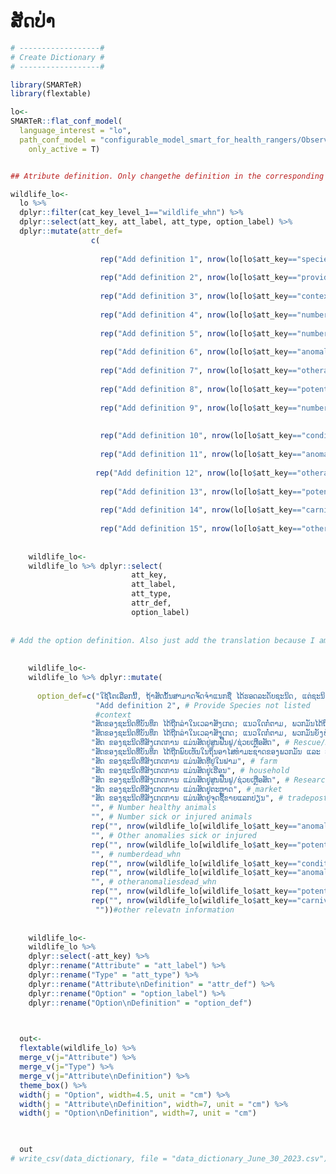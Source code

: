 # ສັດປ່າ {.unnumbered}

```r

# ------------------#
# Create Dictionary #
# ------------------#

library(SMARTeR)
library(flextable)

lo<-
SMARTeR::flat_conf_model(
  language_interest = "lo",
  path_conf_model = "configurable_model_smart_for_health_rangers/Observations_Final_conf_model_smart_for_health_rangers.xml",
    only_active = T)


## Atribute definition. Only changethe definition in the corresponding language because I am using the keys to subset the specific componenets.

wildlife_lo<-  
  lo %>% 
  dplyr::filter(cat_key_level_1=="wildlife_whn") %>% 
  dplyr::select(att_key, att_label, att_type, option_label) %>% 
  dplyr::mutate(attr_def=
                  c(
                    
                    rep("Add definition 1", nrow(lo[lo$att_key=="species_whn" & lo$cat_key_level_1=="wildlife_whn",])),
                    
                    rep("Add definition 2", nrow(lo[lo$att_key=="providespeciesnotlisted_whn" & lo$cat_key_level_1=="wildlife_whn",])),
                    
                    rep("Add definition 3", nrow(lo[lo$att_key=="context_whn" & lo$cat_key_level_1=="wildlife_whn",])),
                    
                    rep("Add definition 4", nrow(lo[lo$att_key=="numberhealthy_whn" & lo$cat_key_level_1=="wildlife_whn",])),
                    
                    rep("Add definition 5", nrow(lo[lo$att_key=="numbersickorinjured_whn" & lo$cat_key_level_1=="wildlife_whn",])),
                    
                    rep("Add definition 6", nrow(lo[lo$att_key=="anomaliesinsickorinjuredanimals_whn" & lo$cat_key_level_1=="wildlife_whn",])),
                    
                    rep("Add definition 7", nrow(lo[lo$att_key=="otheranomaliessickorinjured_whn" & lo$cat_key_level_1=="wildlife_whn",])),
                    
                    rep("Add definition 8", nrow(lo[lo$att_key=="potentialcausediseaseorinjury_whn" & lo$cat_key_level_1=="wildlife_whn",])),
                    
                    rep("Add definition 9", nrow(lo[lo$att_key=="numberdead_whn" & lo$cat_key_level_1=="wildlife_whn",])),
                    
                    
                    rep("Add definition 10", nrow(lo[lo$att_key=="conditiondeadanimals_whn" & lo$cat_key_level_1=="wildlife_whn",])),
                    
                    rep("Add definition 11", nrow(lo[lo$att_key=="anomaliesindeadanimals_whn" & lo$cat_key_level_1=="wildlife_whn",])),
                    
                   rep("Add definition 12", nrow(lo[lo$att_key=="otheranomaliesdead_whn" & lo$cat_key_level_1=="wildlife_whn",])),
                    
                    rep("Add definition 13", nrow(lo[lo$att_key=="potentialcausedeath_whn" & lo$cat_key_level_1=="wildlife_whn",])),
                    
                    rep("Add definition 14", nrow(lo[lo$att_key=="carnivoreattack_whn" & lo$cat_key_level_1=="wildlife_whn",])),
                    
                    rep("Add definition 15", nrow(lo[lo$att_key=="otherrelevantinformation_whn" & lo$cat_key_level_1=="wildlife_whn",])))) 
  
    
    wildlife_lo<-
    wildlife_lo %>% dplyr::select(
                           att_key,
                           att_label,
                           att_type,
                           attr_def, 
                           option_label)
    
    
# Add the option definition. Also just add the translation because I am using the keys to get to specific components.    
    
    
    wildlife_lo<-
    wildlife_lo %>% dplyr::mutate(
      
      option_def=c("ໃຊ້ໂຕເລືອກນີ້, ຖ້າສັດນັ້ນສາມາດຈັດຈໍາແນກຊື່ ໄດ້ຮອດລະດັບຊະນິດ, ແຕ່ຊະນິດດັ່ງກ່າວຍັງບໍ່ເຫັນມີຢູ່ໃນບັນຊີລາຍຊື່ຊະນິດສັດ ທີ່ຢູ່ໃນໂຄງຮ່າງການຈັດຈໍາແນກນັ້ນ",  # Species not listed
                   "Add definition 2", # Provide Species not listed
                   #context
                  "ສັດຂອງຊະນິດທີ່ບັນທຶກ ໄດ້ຖືກລ່າໃນເວລາສັງເກດ; ແນວໃດກໍ່ຕາມ, ພວກມັນໄດ້ຖືກເຄື່ອນຍ້າຍໂດຍນາຍພານ ຈາກສະຖານທີ່ເດີມທີ່ສັດໄດ້ຖືກລ່າ. ຕົວຢ່າງ, ສັດຖືກຂັງໄວ້ຢູ່ໃນກົງ ທີ່ພົບໃນເຂດປ່າສະຫງວນ", #Hunted and Displaced             
                  "ສັດຂອງຊະນິດທີ່ບັນທຶກ ໄດ້ຖືກລ່າໃນເວລາສັງເກດ; ແນວໃດກໍ່ຕາມ, ພວກມັນຍັງບໍ່ໄດ້ຖືກເຄື່ອນຍ້າຍໂດຍນາຍພານ ຈາກສະຖານທີ່ເດີມທີ່ສັດໄດ້ຖືກລ່າ. ຕົວຢ່າງ, ສັດທີ່ຍັງຄາຢູ່ກັບດັກສັດ ທີ່ຮ່າງໄວ້ໂດຍນາຍພານ", #Hunted and not Displaced  
                  "ສັດ ຂອງຊະນິດທີ່ສັງເກດການ ແມ່ນສັດຢູ່ສູນຟື້ນຟູ/ຊ່ວຍເຫຼືອສັດ", # Rescue/Rehabilitation Center
                  "ສັດຂອງຊະນິດທີ່ບັນທຶກ ໄດ້ຖືກພົບເຫັນໃນຖິ່ນອາໄສທໍາມະຊາດຂອງພວກມັນ ແລະ ບໍ່ໄດ້ຖືກລ່າ ຫຼື ຖືກຈັບມາ. ສັດເຫຼົ້ານີ້ ອາດຖືກຈັບມາ ເພື່ອຈຸດປະສົງການເຝົ້າລະວັງ", # free-ranging
                  "ສັດ ຂອງຊະນິດທີ່ສັງເກດການ ແມ່ນສັດທີ່ຢູ່ໃນຟາມ", # farm
                  "ສັດ ຂອງຊະນິດທີ່ສັງເກດການ ແມ່ນສັດຢູ່ເຮືອນ", # household
                  "ສັດ ຂອງຊະນິດທີ່ສັງເກດການ ແມ່ນສັດຢູ່ສູນຟື້ນຟູ/ຊ່ວຍເຫຼືອສັດ", # Research or conservation capture
                  "ສັດ ຂອງຊະນິດທີ່ສັງເກດການ ແມ່ນສັດຢູ່ຕະຫຼາດ", # market
                  "ສັດ ຂອງຊະນິດທີ່ສັງເກດການ ແມ່ນສັດຢູ່ຈຸດຊື້ຂາຍແລກປ່ຽນ", # tradepost
                  "", # Number healthy animals
                  "", # Number sick or injured animals
                  rep("", nrow(wildlife_lo[wildlife_lo$att_key=="anomaliesinsickorinjuredanimals_whn",])), #Anomalies in Sick or Injured Animals
                  "", # Other anomalies sick or injured     
                  rep("", nrow(wildlife_lo[wildlife_lo$att_key=="potentialcausediseaseorinjury_whn",])),    
                  "", # numberdead_whn     
                  rep("", nrow(wildlife_lo[wildlife_lo$att_key=="conditiondeadanimals_whn",])), # conditiondeadanimals_whn     
                  rep("", nrow(wildlife_lo[wildlife_lo$att_key=="anomaliesindeadanimals_whn",])), #Anomalies in Dead Animals
                  "", # otheranomaliesdead_whn     
                  rep("", nrow(wildlife_lo[wildlife_lo$att_key=="potentialcausedeath_whn",])), # potentialcausedeath_whn
                  rep("", nrow(wildlife_lo[wildlife_lo$att_key=="carnivoreattack_whn",])), # carnivore attack
                   ""))#other relevatn information
                  
                  
    wildlife_lo<-
    wildlife_lo %>% 
    dplyr::select(-att_key) %>% 
    dplyr::rename("Attribute" = "att_label") %>% 
    dplyr::rename("Type" = "att_type") %>% 
    dplyr::rename("Attribute\nDefinition" = "attr_def") %>% 
    dplyr::rename("Option" = "option_label") %>% 
    dplyr::rename("Option\nDefinition" = "option_def") 


  
  out<-  
  flextable(wildlife_lo) %>% 
  merge_v(j="Attribute") %>% 
  merge_v(j="Type") %>% 
  merge_v(j="Attribute\nDefinition") %>% 
  theme_box() %>% 
  width(j = "Option", width=4.5, unit = "cm") %>% 
  width(j = "Attribute\nDefinition", width=7, unit = "cm") %>% 
  width(j = "Option\nDefinition", width=7, unit = "cm")

  

  out
# write_csv(data_dictionary, file = "data_dictionary_June_30_2023.csv")

```


